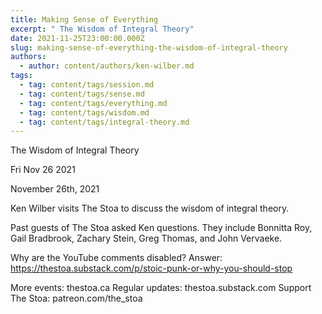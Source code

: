 ```yaml
---
title: Making Sense of Everything
excerpt: " The Wisdom of Integral Theory"
date: 2021-11-25T23:00:00.000Z
slug: making-sense-of-everything-the-wisdom-of-integral-theory
authors:
  - author: content/authors/ken-wilber.md
tags:
  - tag: content/tags/session.md
  - tag: content/tags/sense.md
  - tag: content/tags/everything.md
  - tag: content/tags/wisdom.md
  - tag: content/tags/integral-theory.md
---
```




 The Wisdom of Integral Theory

Fri Nov 26 2021

November 26th, 2021

Ken Wilber visits The Stoa to discuss the wisdom of integral theory.

Past guests of The Stoa asked Ken questions. They include Bonnitta Roy, Gail Bradbrook, Zachary Stein, Greg Thomas, and John Vervaeke. 

Why are the YouTube comments disabled? Answer: https://thestoa.substack.com/p/stoic-punk-or-why-you-should-stop

More events: thestoa.ca
Regular updates: thestoa.substack.com
Support The Stoa: patreon.com/the_stoa


